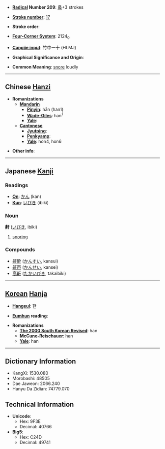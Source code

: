 * '''[[Wiktionary:Chinese radical index| Radical]] Number 209''': [[Wiktionary:Chinese radical index 鼻|鼻]]+3 strokes

* '''[[Wiktionary:Chinese total strokes index|Stroke number]]''': [[Wiktionary:Chinese total strokes index 17|17]]

* '''Stroke order''': 

* '''[[Wiktionary:Chinese four corner index|Four-Corner System]]''': 2124<sub>0</sub>

* '''[[Wiktionary:Chinese Cangjie index|Cangjie input]]''': 竹中一十 (HLMJ)

* '''Graphical Significance and Origin''': 

* '''Common Meaning''': [[snore]] loudly

----

== Chinese [[Hanzi]] ==

* '''Romanizations'''
** '''[[Mandarin]]'''
*** '''[[Pinyin]]''': hān (han1)
*** '''[[Wade-Giles]]''': han<sup>1</sup>
*** '''[[Yale]]''': 
** '''[[Cantonese]]'''
*** '''[[Jyutping]]''':
*** '''[[Penkyamp]]''': 
*** '''[[Yale]]''': hon4, hon6

* '''Other info''': 

----

== Japanese [[Kanji]] ==

===Readings===
* '''[[On]]''': [[かん]] (kan)
* '''[[Kun]]''': [[いびき]] (ibiki)

===Noun===
'''鼾''' ([[いびき]], ibiki)
#[[snoring]]

===Compounds===
*[[鼾酔]] ([[かんすい]], kansui)
*[[鼾声]] ([[かんせい]], kansei)
*[[高鼾]] ([[たかいびき]], takaibiki)
----

== [[Korean]] [[Hanja]] ==

* '''[[Hangeul]]''': 한

* '''[[Eumhun]] reading''': 

* '''Romanizations'''
** '''[[The 2000 South Korean Revised Romanization|The 2000 South Korean Revised]]''': han
** '''[[McCune-Reischauer]]''': han
** '''[[Yale]]''': han

----

== Dictionary Information ==

* KangXi: 1530.080
* Morobashi: 48505
* Dae Jaweon: 2066.240
* Hanyu Da Zidian: 74779.070

== Technical Information ==

* '''Unicode''':
** Hex: 9F3E
** Decimal: 40766
* '''Big5''':
** Hex: C24D
** Decimal: 49741